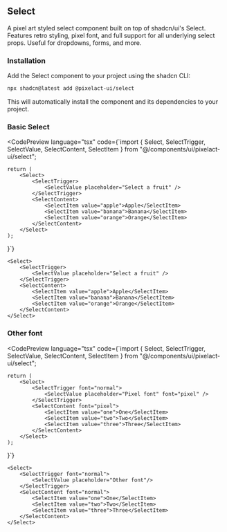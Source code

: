 

## Select

A pixel art styled select component built on top of shadcn/ui's Select. Features retro styling, pixel font, and full support for all underlying select props. Useful for dropdowns, forms, and more.

### Installation

Add the Select component to your project using the shadcn CLI:

```bash
npx shadcn@latest add @pixelact-ui/select
```

This will automatically install the component and its dependencies to your project.

### Basic Select

<CodePreview
	language="tsx"
	code={`import { Select, SelectTrigger, SelectValue, SelectContent, SelectItem } from "@/components/ui/pixelact-ui/select";

	return (
		<Select>
			<SelectTrigger>
				<SelectValue placeholder="Select a fruit" />
			</SelectTrigger>
			<SelectContent>
				<SelectItem value="apple">Apple</SelectItem>
				<SelectItem value="banana">Banana</SelectItem>
				<SelectItem value="orange">Orange</SelectItem>
			</SelectContent>
		</Select>
	);
}`}
>
	<Select>
		<SelectTrigger>
			<SelectValue placeholder="Select a fruit" />
		</SelectTrigger>
		<SelectContent>
			<SelectItem value="apple">Apple</SelectItem>
			<SelectItem value="banana">Banana</SelectItem>
			<SelectItem value="orange">Orange</SelectItem>
		</SelectContent>
	</Select>
</CodePreview>

### Other font

<CodePreview
	language="tsx"
	code={`import { Select, SelectTrigger, SelectValue, SelectContent, SelectItem } from "@/components/ui/pixelact-ui/select";

	return (
		<Select>
			<SelectTrigger font="normal">
				<SelectValue placeholder="Pixel font" font="pixel" />
			</SelectTrigger>
			<SelectContent font="pixel">
				<SelectItem value="one">One</SelectItem>
				<SelectItem value="two">Two</SelectItem>
				<SelectItem value="three">Three</SelectItem>
			</SelectContent>
		</Select>
	);
}`}
>
	<Select>
		<SelectTrigger font="normal">
			<SelectValue placeholder="Other font"/>
		</SelectTrigger>
		<SelectContent font="normal">
			<SelectItem value="one">One</SelectItem>
			<SelectItem value="two">Two</SelectItem>
			<SelectItem value="three">Three</SelectItem>
		</SelectContent>
	</Select>
</CodePreview>
